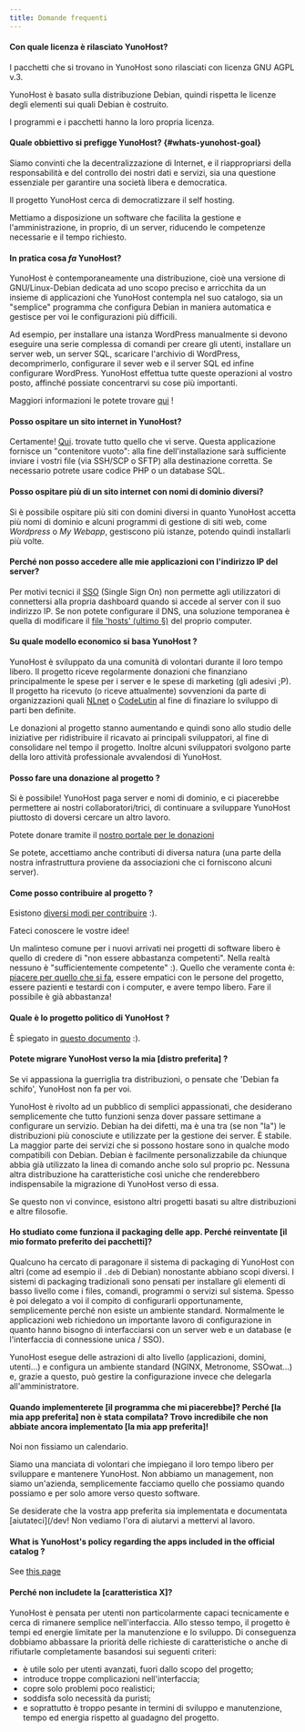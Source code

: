 ```yaml
---
title: Domande frequenti
---
```


#### Con quale licenza è rilasciato YunoHost?

I pacchetti che si trovano in YunoHost sono rilasciati con licenza GNU AGPL v.3.

YunoHost è basato sulla distribuzione Debian, quindi rispetta le licenze degli elementi sui quali Debian è costruito.

I programmi e i pacchetti hanno la loro propria licenza.

#### Quale obbiettivo si prefigge YunoHost? {#whats-yunohost-goal}

Siamo convinti che la decentralizzazione di Internet, e il riappropriarsi della responsabilità e del controllo dei nostri dati e servizi, sia una questione essenziale per garantire una società libera e democratica.

Il progetto YunoHost cerca di democratizzare il self hosting.

Mettiamo a disposizione un software che facilita la gestione e l'amministrazione, in proprio, di un server, riducendo le competenze necessarie e il tempo richiesto.

#### In pratica cosa *fa* YunoHost?

YunoHost è contemporaneamente una distribuzione, cioè una versione di GNU/Linux-Debian dedicata ad uno scopo preciso e arricchita da un insieme di applicazioni che YunoHost contempla nel suo catalogo, sia un "semplice" programma che configura Debian in maniera automatica e gestisce per voi le configurazioni più difficili.

Ad esempio, per installare una istanza WordPress manualmente si devono eseguire una serie complessa di comandi per creare gli utenti, installare un server web,  un server SQL, scaricare l'archivio di WordPress, decomprimerlo, configurare il sever web e il server SQL ed infine configurare WordPress. YunoHost effettua tutte queste operazioni al vostro posto, affinché possiate concentrarvi su cose più importanti.

Maggiori informazioni le potete trovare [qui](/admin/what_is_yunohost) !

#### Posso ospitare un sito internet in YunoHost?

Certamente! [Qui](https://github.com/YunoHost-Apps/my_webapp_ynh). trovate tutto quello che vi serve. Questa applicazione fornisce un "contenitore vuoto": alla fine dell'installazione sarà sufficiente inviare i vostri file (via SSH/SCP o SFTP) alla destinazione corretta. Se necessario potrete usare codice PHP o un database SQL.

#### Posso ospitare più di un sito internet con nomi di dominio diversi?

Si è possibile ospitare più siti con domini diversi in quanto YunoHost accetta più nomi di dominio e alcuni programmi di gestione di siti web, come *Wordpress* o *My Webapp*, gestiscono più istanze, potendo quindi installarli più volte.

#### Perché non posso accedere alle mie applicazioni con l'indirizzo  IP del server?

Per motivi tecnici il [SSO](https://github.com/YunoHost/SSOwat/) (Single Sign On) non permette agli utilizzatori di connettersi alla propria dashboard quando si accede al server con il suo indirizzo IP. Se non potete configurare il DNS, una soluzione temporanea è quella di modificare il [file 'hosts' (ultimo §)](/admin/tutorials/domains/dns_local_network) del proprio computer.

#### Su quale modello economico si basa YunoHost ?

YunoHost è sviluppato da una comunità di volontari durante il loro tempo libero. Il progetto riceve regolarmente donazioni che finanziano principalmente le spese per i server  e le spese di marketing (gli adesivi ;P). Il progetto ha ricevuto (o riceve attualmente) sovvenzioni da parte di organizzazioni quali [NLnet](https://nlnet.nl/) o [CodeLutin](https://www.codelutin.com/) al fine di finaziare lo sviluppo di parti ben definite.

Le donazioni al progetto stanno aumentando e quindi sono allo studio delle iniziative per ridistribuire il ricavato ai principali sviluppatori, al fine di consolidare nel tempo il progetto. Inoltre alcuni sviluppatori svolgono parte della loro attività professionale avvalendosi di YunoHost.

#### Posso fare una donazione al progetto ?

Si è possibile! YunoHost paga server e nomi di dominio, e ci piacerebbe permettere ai nostri collaboratori/trici, di continuare a sviluppare YunoHost piuttosto di doversi cercare un altro lavoro.

Potete donare tramite il [nostro portale per le donazioni](https://donate.yunohost.org)

Se potete, accettiamo anche contributi di diversa natura (una parte della nostra infrastruttura proviene da associazioni che ci forniscono alcuni server).

#### Come posso contribuire al progetto ?

Esistono [diversi modi per contribuire](/dev) :).

Fateci conoscere le vostre idee!

Un malinteso comune per i nuovi arrivati nei progetti di software libero è quello di credere di "non essere abbastanza competenti". Nella realtà nessuno è "sufficientemente competente" :). Quello che veramente conta è: [piacere per quello che si fa](https://www.youtube.com/watch?v=zIbR5TAz2xQ&t=113s), essere empatici con le persone del progetto, essere pazienti e testardi con i computer, e avere tempo libero. Fare il possibile è già abbastanza!

#### Quale è lo progetto politico di YunoHost ?

È spiegato in [questo documento](https://github.com/YunoHost/project-organization/) :).

#### Potete migrare YunoHost verso la mia [distro preferita] ?

Se vi appassiona la guerriglia tra distribuzioni, o pensate che 'Debian fa schifo', YunoHost non fa per voi.

YunoHost è rivolto ad un pubblico di semplici appassionati, che desiderano semplicemente che tutto funzioni senza dover passare settimane a configurare un servizio. Debian ha dei difetti, ma è una tra (se non "la") le distribuzioni più conosciute e utilizzate per la gestione dei server. È stabile. La maggior parte dei servizi che si possono hostare sono in qualche modo compatibili con Debian. Debian è facilmente personalizzabile da chiunque abbia già utilizzato la linea di comando anche solo sul proprio pc. Nessuna altra distribuzione ha caratteristiche così uniche che renderebbero indispensabile la migrazione di YunoHost verso di essa.

Se questo non vi convince, esistono altri progetti basati su altre distribuzioni e altre filosofie.

#### Ho studiato come funziona il packaging delle app. Perché reinventate [il mio formato preferito dei pacchetti]?

Qualcuno ha cercato di paragonare il sistema di packaging di YunoHost con altri (come ad esempio il `.deb` di Debian) nonostante abbiano scopi diversi. I sistemi di packaging tradizionali sono pensati per installare gli elementi di basso livello come i files, comandi, programmi o servizi sul sistema. Spesso è poi delegato a voi il compito di configurarli opportunamente, semplicemente perché non esiste un ambiente standard. Normalmente le applicazioni web richiedono un importante lavoro di configurazione in quanto hanno bisogno di interfacciarsi con un server web e un database (e l'interfaccia di connessione unica / SSO).

YunoHost esegue delle astrazioni di alto livello (applicazioni, domini, utenti...) e configura un ambiente standard (NGINX, Metronome, SSOwat...) e, grazie a questo, può gestire la configurazione  invece che delegarla all'amministratore.

#### Quando implementerete [il programma che mi piacerebbe]? Perché [la mia app preferita] non è stata compilata? Trovo incredibile che non abbiate ancora implementato [la mia app preferita]!

Noi non fissiamo un calendario.

Siamo una manciata di volontari che impiegano il loro tempo libero per sviluppare e mantenere YunoHost. Non abbiamo un management, non siamo un'azienda, semplicemente facciamo quello che possiamo quando possiamo e per solo amore verso questo software.

Se desiderate che la vostra app preferita sia implementata e documentata [aiutateci](/dev! Non vediamo l'ora di aiutarvi a mettervi al lavoro.

#### What is YunoHost's policy regarding the apps included in the official catalog ?

See [this page](/packaging/policy)

#### Perché non includete la [caratteristica X]?

YunoHost è pensata per utenti non particolarmente capaci tecnicamente e cerca di rimanere semplice nell'interfaccia. Allo stesso tempo, il progetto è tempi ed energie limitate per la manutenzione e lo sviluppo. Di conseguenza dobbiamo abbassare la priorità delle richieste di caratteristiche o anche di rifiutarle completamente basandosi sui seguenti criteri:

- è utile solo per utenti avanzati, fuori dallo scopo del progetto;
- introduce troppe complicazioni nell'interfaccia;
- copre solo problemi poco realistici;
- soddisfa solo necessità da puristi;
- e soprattutto è troppo pesante in termini di sviluppo e manutenzione, tempo ed energia rispetto al guadagno del progetto.
